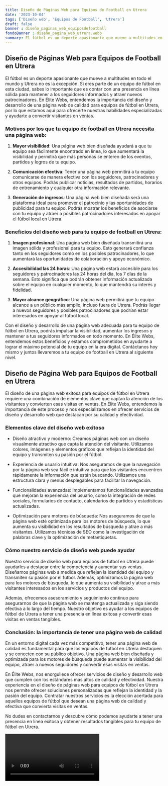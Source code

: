 ```yaml
---
title: Diseño de Páginas Web para Equipos de Football en Utrera
date: '2023-10-04'
tags: ['Diseño web', 'Equipos de Football', 'Utrera']
draft: false
banner : diseño_paginas_web_equiposdefootball
fondoBanner : diseño_pagina_web_utrera.webp
summary: El fútbol es un deporte apasionante que mueve a multitudes en todo el mundo y Utrera no es la excepción. Si eres parte de un equipo de fútbol en esta ciudad, sabes lo importante que es contar con una presencia en línea sólida para mantener a los seguidores informados y atraer nuevos patrocinadores. En Élite Webs, entendemos la importancia del diseño y desarrollo de una página web de calidad para equipos de fútbol en Utrera, por lo que estamos aquí para ofrecerte nuestras habilidades especializadas y ayudarte a convertir visitantes en ventas.
---
```


## **Diseño de Páginas Web para Equipos de Football en Utrera**

El fútbol es un deporte apasionante que mueve a multitudes en todo el mundo y Utrera no es la excepción. Si eres parte de un equipo de fútbol en esta ciudad, sabes lo importante que es contar con una presencia en línea sólida para mantener a los seguidores informados y atraer nuevos patrocinadores. En Élite Webs, entendemos la importancia del diseño y desarrollo de una página web de calidad para equipos de fútbol en Utrera, por lo que estamos aquí para ofrecerte nuestras habilidades especializadas y ayudarte a convertir visitantes en ventas.

### Motivos por los que tu equipo de football en Utrera necesita una página web:

1. **Mayor visibilidad**: Una página web bien diseñada ayudará a que tu equipo sea fácilmente encontrado en línea, lo que aumentará la visibilidad y permitirá que más personas se enteren de los eventos, partidos y logros de tu equipo.

2. **Comunicación efectiva**: Tener una página web permitirá a tu equipo comunicarse de manera efectiva con los seguidores, patrocinadores y otros equipos. Podrás publicar noticias, resultados de partidos, horarios de entrenamiento y cualquier otra información relevante.

3. **Generación de ingresos**: Una página web bien diseñada será una plataforma ideal para promover el patrocinio y las oportunidades de publicidad para tu equipo. Podrás mostrar los beneficios de asociarse con tu equipo y atraer a posibles patrocinadores interesados en apoyar el fútbol local en Utrera.

### Beneficios del diseño web para tu equipo de football en Utrera:

1. **Imagen profesional**: Una página web bien diseñada transmitirá una imagen sólida y profesional para tu equipo. Esto generará confianza tanto en los seguidores como en los posibles patrocinadores, lo que aumentará las oportunidades de colaboración y apoyo económico.

2. **Accesibilidad las 24 horas**: Una página web estará accesible para los seguidores y patrocinadores las 24 horas del día, los 7 días de la semana. Esto significa que podrán obtener información actualizada sobre el equipo en cualquier momento, lo que mantendrá su interés y fidelidad.

3. **Mayor alcance geográfico**: Una página web permitirá que tu equipo alcance a un público más amplio, incluso fuera de Utrera. Podrás llegar a nuevos seguidores y posibles patrocinadores que podrían estar interesados en apoyar al fútbol local.

Con el diseño y desarrollo de una página web adecuada para tu equipo de fútbol en Utrera, podrás impulsar la visibilidad, aumentar los ingresos y mantener a tus seguidores informados en todo momento. En Élite Webs, entendemos estos beneficios y estamos comprometidos en ayudarte a lograr el máximo potencial de tu equipo en la era digital. Contáctanos hoy mismo y juntos llevaremos a tu equipo de football en Utrera al siguiente nivel.

<GifSeo />

<Cta />

## Diseño de Página Web para Equipos de Football en Utrera

El diseño de una página web exitosa para equipos de fútbol en Utrera requiere una combinación de elementos clave que captan la atención de los visitantes y convierten esas visitas en ventas. En Élite Webs, entendemos la importancia de este proceso y nos especializamos en ofrecer servicios de diseño y desarrollo web que destacan por su calidad y efectividad.

### Elementos clave del diseño web exitoso

- Diseño atractivo y moderno: Creamos páginas web con un diseño visualmente atractivo que capta la atención del visitante. Utilizamos colores, imágenes y elementos gráficos que reflejan la identidad del equipo y transmiten su pasión por el fútbol.

- Experiencia de usuario intuitiva: Nos aseguramos de que la navegación por la página web sea fácil e intuitiva para que los visitantes encuentren rápidamente la información que están buscando. Utilizamos una estructura clara y menús desplegables para facilitar la navegación.

- Funcionalidades avanzadas: Implementamos funcionalidades avanzadas que mejoran la experiencia del usuario, como la integración de redes sociales, formularios de contacto, calendarios de partidos y estadísticas actualizadas.

- Optimización para motores de búsqueda: Nos aseguramos de que la página web esté optimizada para los motores de búsqueda, lo que aumenta su visibilidad en los resultados de búsqueda y atrae a más visitantes. Utilizamos técnicas de SEO como la investigación de palabras clave y la optimización de metaetiquetas.

### Cómo nuestro servicio de diseño web puede ayudar

Nuestro servicio de diseño web para equipos de fútbol en Utrera puede ayudarles a destacar entre la competencia y aumentar sus ventas. Diseñamos páginas web a medida que reflejan la identidad del equipo y transmiten su pasión por el fútbol. Además, optimizamos la página web para los motores de búsqueda, lo que aumenta su visibilidad y atrae a más visitantes interesados en los servicios y productos del equipo.

Además, ofrecemos asesoramiento y seguimiento continuo para asegurarnos de que la página web se mantenga actualizada y siga siendo efectiva a lo largo del tiempo. Nuestro objetivo es ayudar a los equipos de fútbol de Utrera a tener una presencia en línea exitosa y convertir esas visitas en ventas tangibles.

### Conclusión: la importancia de tener una página web de calidad

En un entorno digital cada vez más competitivo, tener una página web de calidad es fundamental para que los equipos de fútbol en Utrera destaquen y se conecten con su público objetivo. Una página web bien diseñada y optimizada para los motores de búsqueda puede aumentar la visibilidad del equipo, atraer a nuevos seguidores y convertir esas visitas en ventas.

En Élite Webs, nos enorgullece ofrecer servicios de diseño y desarrollo web que cumplen con los estándares más altos de calidad y efectividad. Nuestra experiencia en el diseño de páginas web para equipos de fútbol en Utrera nos permite ofrecer soluciones personalizadas que reflejan la identidad y la pasión del equipo. Contratar nuestros servicios es la elección acertada para aquellos equipos de fútbol que desean una página web de calidad y efectiva que convierta visitas en ventas.

No dudes en contactarnos y descubre cómo podemos ayudarte a tener una presencia en línea exitosa y obtener resultados tangibles para tu equipo de fútbol en Utrera.

<Video />

<CtaBot job='Equipos de Football' city='Utrera'/>

<Gmaps query='Utrera+españa+maps' />